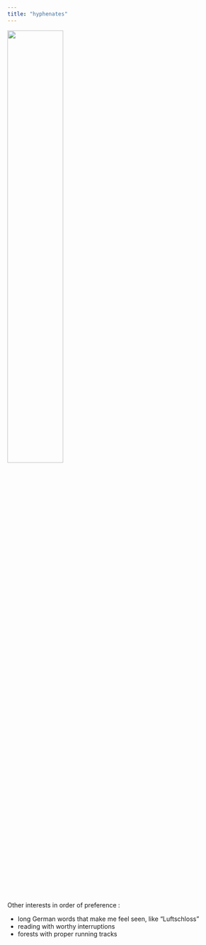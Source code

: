 ```yaml
---
title: "hyphenates"
---
```


<img src="images_lifesite/bouquet_coffee.jpg" style="width:50%">


Other interests in order of preference : 

- long German words that make me feel seen, like "Luftschloss"
- reading with worthy interruptions
- forests with proper running tracks 

